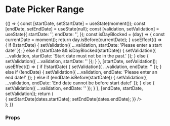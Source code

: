
<Meta title="Components/DatePicker/DateRangePicker" component={DateRangePicker} />

# Date Picker Range
<Preview>
  <Story name="date range picker" height="500px">
    {() => {
      const [startDate, setStartDate] = useState(moment());
      const [endDate, setEndDate] = useState(null);
      const [validation, setValidation] = useState({
        startDate: '',
        endDate: '',
      });
      const isDayBlocked = (day) => {
        const currentDate = moment();
        return day.isBefore(currentDate);
      }
      useEffect(() => {
        if (!startDate) {
          setValidation({ ...validation, startDate: 'Please enter a start date' });
        } else if (startDate && isDayBlocked(startDate)) {
          setValidation({ ...validation, startDate: 'Start date must not be in the past.' });
        } else {
          setValidation({ ...validation, startDate: '' });
        }
      }, [startDate, setValidation]);
      useEffect(() => {
        if (!startDate) {
          setValidation({ ...validation, endDate: '' });
        } else if (!endDate) {
          setValidation({ ...validation, endDate: 'Please enter an end date!' });
        } else if (endDate.isBefore(startDate)) {
          setValidation({ ...validation, endDate: 'End date cannot be before start date!' });
        } else {
          setValidation({ ...validation, endDate: '' });
        }
      }, [endDate, startDate, setValidation]);
      return (
        <div style={{ padding: '2%' }}>
           <FluidContainer>
            <Row>
              <Column>
                <DateRangePicker
                  startDateId="start-date"
                  startDateTooltip={{ trackingLabel: 'start date tooltip', title: 'Start Date' }}
                  startDateAriaLabel="Start Date"
                  startDateValue={startDate}
                  endDateId="end-date"
                  endDateTooltip={{ trackingLabel: 'end date tooltip', title: 'End Date' }}
                  endDateAriaLabel="End Date"
                  endDateValue={endDate}
                  numberOfMonths={2}
                  endDateValidationMessage={validation.endDate}
                  startDateValidationMessage={validation.startDate}
                  isDayBlocked={isDayBlocked}
                  handleChange={(dates) => { setStartDate(dates.startDate); setEndDate(dates.endDate); }}
                />
                </Column>
              </Row>
            </FluidContainer>
        </div>
      );
    }}
  </Story>
</Preview>

### Props
<Props of={DateRangePicker} />
